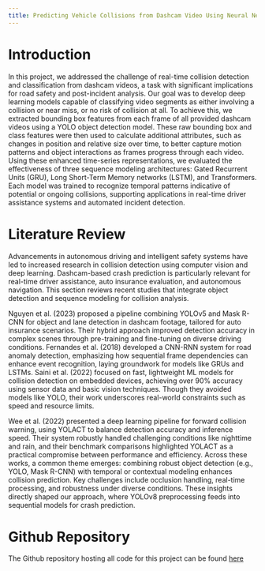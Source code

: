 ```yaml
---
title: Predicting Vehicle Collisions from Dashcam Video Using Neural Network Models
---
```


# Introduction

In this project, we addressed the challenge of real-time collision detection and classification from dashcam videos, a task with significant implications for road safety and post-incident analysis. Our goal was to develop deep learning models capable of classifying video segments as either involving a collision or near miss, or no risk of collision at all. To achieve this, we extracted bounding box features from each frame of all provided dashcam videos using a YOLO object detection model. These raw bounding box and class features were then used to calculate additional attributes, such as changes in position and relative size over time, to better capture motion patterns and object interactions as frames progress through each video. Using these enhanced time-series representations, we evaluated the effectiveness of three sequence modeling architectures: Gated Recurrent Units (GRU), Long Short-Term Memory networks (LSTM), and Transformers. Each model was trained to recognize temporal patterns indicative of potential or ongoing collisions, supporting applications in real-time driver assistance systems and automated incident detection.

# Literature Review

Advancements in autonomous driving and intelligent safety systems have led to increased research in collision detection using computer vision and deep learning. Dashcam-based crash prediction is particularly relevant for real-time driver assistance, auto insurance evaluation, and autonomous navigation. This section reviews recent studies that integrate object detection and sequence modeling for collision analysis.

Nguyen et al. (2023) proposed a pipeline combining YOLOv5 and Mask R-CNN for object and lane detection in dashcam footage, tailored for auto insurance scenarios. Their hybrid approach improved detection accuracy in complex scenes through pre-training and fine-tuning on diverse driving conditions. Fernandes et al. (2018) developed a CNN-RNN system for road anomaly detection, emphasizing how sequential frame dependencies can enhance event recognition, laying groundwork for models like GRUs and LSTMs.
Saini et al. (2022) focused on fast, lightweight ML models for collision detection on embedded devices, achieving over 90% accuracy using sensor data and basic vision techniques. Though they avoided models like YOLO, their work underscores real-world constraints such as speed and resource limits.

Wee et al. (2022) presented a deep learning pipeline for forward collision warning, using YOLACT to balance detection accuracy and inference speed. Their system robustly handled challenging conditions like nighttime and rain, and their benchmark comparisons highlighted YOLACT as a practical compromise between performance and efficiency.
Across these works, a common theme emerges: combining robust object detection (e.g., YOLO, Mask R-CNN) with temporal or contextual modeling enhances collision prediction. Key challenges include occlusion handling, real-time processing, and robustness under diverse conditions. These insights directly shaped our approach, where YOLOv8 preprocessing feeds into sequential models for crash prediction.

# Github Repository

The Github repository hosting all code for this project can be found [here](https://github.com/dcorc7/Vehicle-Collision-Detection-Neural-Networks)